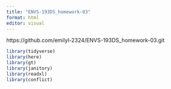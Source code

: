 ```yaml
---
title: "ENVS-193DS_homework-03"
format: html
editor: visual
---
```

https://github.com/emilyl-2324/ENVS-193DS_homework-03.git 

```r
library(tidyverse)
library(here)
library(gt)
library(janitory)
library(readxl)
library(conflict)
```

